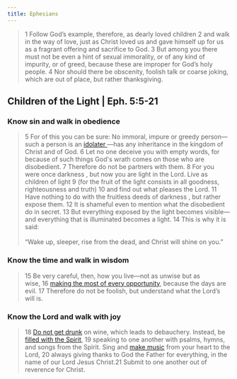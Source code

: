 ```yaml
---
title: Ephesians
---
```


> 1 Follow God’s example, therefore, as dearly loved children 2 and walk in the way of love, just as Christ loved us and gave himself up for us as a fragrant offering and sacrifice to God. 3 But among you there must not be even a hint of sexual immorality, or of any kind of impurity, or of greed, because these are improper for God’s holy people. 4 Nor should there be obscenity, foolish talk or coarse joking, which are out of place, but rather thanksgiving.

## Children of the Light | Eph. 5:5-21

### Know sin and walk in obedience

> 5 For of this you can be sure: No immoral, impure or greedy person—such a person is an  [idolater ](https://tinasaurus-beta.vercel.app/blog/idolater "idolater")—has any inheritance in the kingdom of Christ and of God. 6 Let no one deceive you with empty words, for because of such things God's wrath comes on those who are disobedient. 7 Therefore do not be partners with them. 8 For you were once darkness , but now you are light in the Lord. Live as children of light 9 (for the fruit of the light consists in all goodness, righteousness and truth) 10 and find out what pleases the Lord. 11 Have nothing to do with the  fruitless deeds of darkness , but rather expose them. 12 It is shameful even to mention what the disobedient do in secret. 13 But everything exposed by the light becomes visible—and everything that is illuminated becomes a light. 14 This is why it is said:\
> \
> “Wake up, sleeper,
> rise from the dead,
> and Christ will shine on you.”

### Know the time and walk in wisdom

> 15 Be very careful, then, how you live—not as unwise but as wise, 16 [making the most of every opportunity](https://gil-study-bible.vercel.app/making-the-most-of-every-opportunity ""), because the days are evil. 17 Therefore do not be foolish, but understand what the Lord’s will is. 

### Know the Lord and walk with joy

> 18 [Do not get drunk](https://gil-study-bible.vercel.app/do-not-get-drunk "") on wine, which leads to debauchery. Instead, be [filled with the Spirit](https://gil-study-bible.vercel.app/filled-with-the-spirit ""), 19 speaking to one another with psalms, hymns, and songs from the Spirit. Sing and [make music](https://gil-study-bible.vercel.app/make-music "") from your heart to the Lord, 20 always giving thanks to God the Father for everything, in the name of our Lord Jesus Christ.21 Submit to one another out of reverence for Christ.

<Tabs>
  <TabItem
    label="Prayer"
    value="prayer"
    children="Prayer: Our Father, we thank you for this kind of helicopter ride over this passage in which we see how much there is involved with living a Christian life. How revolutionary it would be if we understood sin, understood wisdom, and knew the joy the Spirit can give us so we are also walking about always sweetly singing to ourselves, full of joy, and no one knowing quite for what, always having somebody invisible conversing with us.

    Oh Lord, we really do long for that kind of joyful life, and we ask that you would make it more a reality in our lives as we take up the bread and the cup, for there you so often meet with your people over your table. We pray this in Jesus’ name, amen."
  />
</Tabs>
